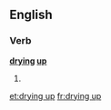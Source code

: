 ==English==
===Verb===
'''[[drying]] [[up]]'''
# {{present participle of|[[dry up]]}}

[[et:drying up]]
[[fr:drying up]]